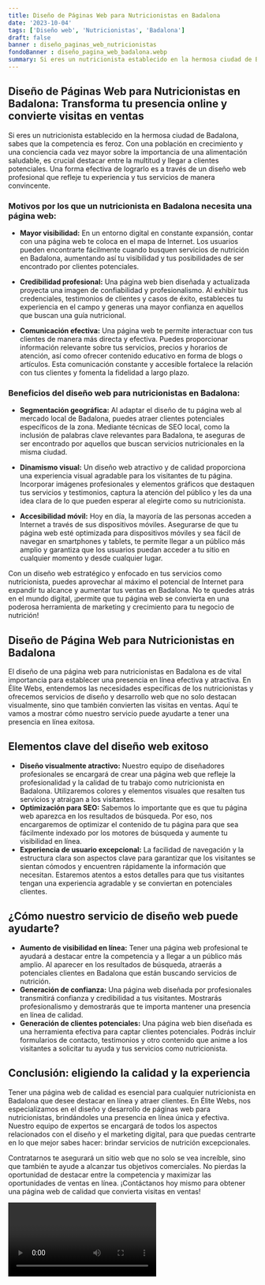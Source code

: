 ```yaml
---
title: Diseño de Páginas Web para Nutricionistas en Badalona
date: '2023-10-04'
tags: ['Diseño web', 'Nutricionistas', 'Badalona']
draft: false
banner : diseño_paginas_web_nutricionistas
fondoBanner : diseño_pagina_web_badalona.webp
summary: Si eres un nutricionista establecido en la hermosa ciudad de Badalona, sabes que la competencia es feroz. Con una población en crecimiento y una conciencia cada vez mayor sobre la importancia de una alimentación saludable, es crucial destacar entre la multitud y llegar a clientes potenciales. Una forma efectiva de lograrlo es a través de un diseño web profesional que refleje tu experiencia y tus servicios de manera convincente.
---
```


## **Diseño de Páginas Web para Nutricionistas en Badalona: Transforma tu presencia online y convierte visitas en ventas**

Si eres un nutricionista establecido en la hermosa ciudad de Badalona, sabes que la competencia es feroz. Con una población en crecimiento y una conciencia cada vez mayor sobre la importancia de una alimentación saludable, es crucial destacar entre la multitud y llegar a clientes potenciales. Una forma efectiva de lograrlo es a través de un diseño web profesional que refleje tu experiencia y tus servicios de manera convincente.

### **Motivos por los que un nutricionista en Badalona necesita una página web:**

- **Mayor visibilidad:** En un entorno digital en constante expansión, contar con una página web te coloca en el mapa de Internet. Los usuarios pueden encontrarte fácilmente cuando busquen servicios de nutrición en Badalona, aumentando así tu visibilidad y tus posibilidades de ser encontrado por clientes potenciales.

- **Credibilidad profesional:** Una página web bien diseñada y actualizada proyecta una imagen de confiabilidad y profesionalismo. Al exhibir tus credenciales, testimonios de clientes y casos de éxito, estableces tu experiencia en el campo y generas una mayor confianza en aquellos que buscan una guía nutricional.

- **Comunicación efectiva:** Una página web te permite interactuar con tus clientes de manera más directa y efectiva. Puedes proporcionar información relevante sobre tus servicios, precios y horarios de atención, así como ofrecer contenido educativo en forma de blogs o artículos. Esta comunicación constante y accesible fortalece la relación con tus clientes y fomenta la fidelidad a largo plazo.

### **Beneficios del diseño web para nutricionistas en Badalona:**

- **Segmentación geográfica:** Al adaptar el diseño de tu página web al mercado local de Badalona, puedes atraer clientes potenciales específicos de la zona. Mediante técnicas de SEO local, como la inclusión de palabras clave relevantes para Badalona, te aseguras de ser encontrado por aquellos que buscan servicios nutricionales en la misma ciudad.

- **Dinamismo visual:** Un diseño web atractivo y de calidad proporciona una experiencia visual agradable para los visitantes de tu página. Incorporar imágenes profesionales y elementos gráficos que destaquen tus servicios y testimonios, captura la atención del público y les da una idea clara de lo que pueden esperar al elegirte como su nutricionista.

- **Accesibilidad móvil:** Hoy en día, la mayoría de las personas acceden a Internet a través de sus dispositivos móviles. Asegurarse de que tu página web esté optimizada para dispositivos móviles y sea fácil de navegar en smartphones y tablets, te permite llegar a un público más amplio y garantiza que los usuarios puedan acceder a tu sitio en cualquier momento y desde cualquier lugar.

Con un diseño web estratégico y enfocado en tus servicios como nutricionista, puedes aprovechar al máximo el potencial de Internet para expandir tu alcance y aumentar tus ventas en Badalona. No te quedes atrás en el mundo digital, ¡permite que tu página web se convierta en una poderosa herramienta de marketing y crecimiento para tu negocio de nutrición!

<GifSeo />

<Cta />

## Diseño de Página Web para Nutricionistas en Badalona

El diseño de una página web para nutricionistas en Badalona es de vital importancia para establecer una presencia en línea efectiva y atractiva. En Élite Webs, entendemos las necesidades específicas de los nutricionistas y ofrecemos servicios de diseño y desarrollo web que no solo destacan visualmente, sino que también convierten las visitas en ventas. Aquí te vamos a mostrar cómo nuestro servicio puede ayudarte a tener una presencia en línea exitosa.

## Elementos clave del diseño web exitoso

- **Diseño visualmente atractivo:** Nuestro equipo de diseñadores profesionales se encargará de crear una página web que refleje la profesionalidad y la calidad de tu trabajo como nutricionista en Badalona. Utilizaremos colores y elementos visuales que resalten tus servicios y atraigan a los visitantes.
- **Optimización para SEO:** Sabemos lo importante que es que tu página web aparezca en los resultados de búsqueda. Por eso, nos encargaremos de optimizar el contenido de tu página para que sea fácilmente indexado por los motores de búsqueda y aumente tu visibilidad en línea.
- **Experiencia de usuario excepcional:** La facilidad de navegación y la estructura clara son aspectos clave para garantizar que los visitantes se sientan cómodos y encuentren rápidamente la información que necesitan. Estaremos atentos a estos detalles para que tus visitantes tengan una experiencia agradable y se conviertan en potenciales clientes.

## ¿Cómo nuestro servicio de diseño web puede ayudarte?

- **Aumento de visibilidad en línea:** Tener una página web profesional te ayudará a destacar entre la competencia y a llegar a un público más amplio. Al aparecer en los resultados de búsqueda, atraerás a potenciales clientes en Badalona que están buscando servicios de nutrición.
- **Generación de confianza:** Una página web diseñada por profesionales transmitirá confianza y credibilidad a tus visitantes. Mostrarás profesionalismo y demostrarás que te importa mantener una presencia en línea de calidad.
- **Generación de clientes potenciales:** Una página web bien diseñada es una herramienta efectiva para captar clientes potenciales. Podrás incluir formularios de contacto, testimonios y otro contenido que anime a los visitantes a solicitar tu ayuda y tus servicios como nutricionista.

## Conclusión: eligiendo la calidad y la experiencia

Tener una página web de calidad es esencial para cualquier nutricionista en Badalona que desee destacar en línea y atraer clientes. En Élite Webs, nos especializamos en el diseño y desarrollo de páginas web para nutricionistas, brindándoles una presencia en línea única y efectiva. Nuestro equipo de expertos se encargará de todos los aspectos relacionados con el diseño y el marketing digital, para que puedas centrarte en lo que mejor sabes hacer: brindar servicios de nutrición excepcionales.

Contratarnos te asegurará un sitio web que no solo se vea increíble, sino que también te ayude a alcanzar tus objetivos comerciales. No pierdas la oportunidad de destacar entre la competencia y maximizar las oportunidades de ventas en línea. ¡Contáctanos hoy mismo para obtener una página web de calidad que convierta visitas en ventas!

<Video />

<CtaBot job='Nutricionistas' city='Badalona'/>

<Gmaps query='Badalona+españa+maps' />
